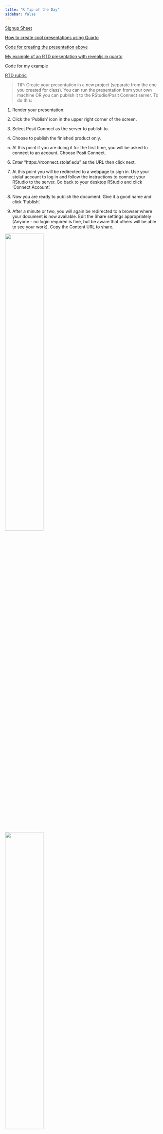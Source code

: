 ```yaml
---
title: "R Tip of the Day"
sidebar: false
---
```

  
[Signup Sheet](https://docs.google.com/spreadsheets/d/1jsdOJ5RHpyYgcHos-FQZSi_8_wo1yVGGBWWW7jbFdks/edit?usp=sharing)

[How to create cool presentations using Quarto](https://rconnect.stolaf.edu/content/68441b10-fe0d-409f-9807-0464b35a6120)

[Code for creating the presentation above](https://github.com/proback/264_fall_2025/blob/main/quarto_presentations/revealjs-demo.qmd)

[My example of an RTD presentation with revealjs in quarto](https://rconnect.stolaf.edu/content/efd3944a-efcc-40cb-9e63-bf30780114a9)

[Code for my example](https://github.com/proback/264_fall_2025/blob/main/quarto_presentations/rtd_example.qmd)

[RTD rubric](https://drive.google.com/file/d/1W-IpuJvUS0x94iNdJfEmomo4tziPtvxA/view?usp=sharing)


> TIP: Create your presentation in a new project (separate from the one you created for class). You can run the presentation from your own machine OR you can publish it to the RStudio/Posit Connect server. To do this:

1. Render your presentation.

2. Click the 'Publish' icon in the upper right corner of the screen.

3. Select Posit Connect as the server to publish to.

4. Choose to publish the finished product only.

5. At this point if you are doing it for the first time, you will be asked to connect to an account. Choose Posit Connect.

6. Enter "https://rconnect.stolaf.edu" as the URL then click next.

7. At this point you will be redirected to a webpage to sign in. Use your stolaf account to log in and follow the instructions to connect your RStudio to the server. Go back to your desktop RStudio and click 'Connect Account'.

8. Now you are ready to publish the document. Give it a good name and click 'Publish'.

9. After a minute or two, you will again be redirected to a browser where your document is now available. Edit the Share settings appropriately (Anyone - no login required is fine, but be aware that others will be able to see your work). Copy the Content URL to share. 


::: {layout-ncol=2}
![](images/Posit_connect.jpg){width=50%}

![](images/publish_finished.jpg){width=50%}

![](images/posit_connect2.jpg){width=50%}

![](images/rconnect_url.jpg){width=50%}

![](images/last_step.jpg){width=50%}
:::

